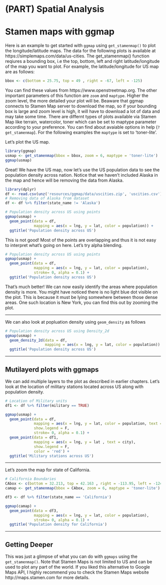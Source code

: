 # (PART) Spatial Analysis {-}

# Stamen maps with ggmap

Here is an example to get started with `ggmap` using `get_stamenmap()` to plot the longitude/latitude maps. The data for the following plots is available at https://simplemaps.com/data/us-cities. The get_stamenmap() function reqiures a bounding box, i.e the top, bottom, left and right latitude/longitude of the map you want to plot. For example, the latitude/longitude for US map are as follows:

```r
bbox <- c(bottom = 25.75, top = 49 , right = -67, left = -125)
```

You can find these values from https://www.openstreetmap.org. The other important parameters of this function are `zoom` and `maptype`. Higher the zoom level, the more detailed your plot will be. Beaware that ggmap connects to Stamen Map server to download the map, so if your bounding box is large and zoom level is high, it will have to download a lot of data and may take some time. There are differnt types of plots available via Stamen Map like terrain, watercolor, toner which can be set to maptype parameter according to your preference. You can find about avaiable options in help (`?get_stamenmap`). For the following examples the `maptype` is set to ‘toner-lite’.

Let’s plot the US map.

```r
library(ggmap)
usmap <- get_stamenmap(bbox = bbox, zoom = 6, maptype = 'toner-lite') 
ggmap(usmap)
```

Great! We have the US map, now let’s use the US population data to see the population density across nation. Notice that we haven’t included Alaska in the map and hence will be removing the data from Alaska.

```r
library(dplyr)
df <- read.csv(unz('resources/ggmap/data/uscities.zip', 'uscities.csv'))
# Removing data of Alaska from dataset
df <- df %>% filter(state_name != 'Alaska')
```

```r
# Population density across US using points
ggmap(usmap) + 
  geom_point(data = df, 
             mapping = aes(x = lng, y = lat, color = population)) +
  ggtitle('Population density across US')
```

This is not good! Most of the points are overlapping and thus it is not easy to interpret what’s going on here. Let’s try alpha blending.

```r
# Population density across US using points
ggmap(usmap) + 
  geom_point(data = df, 
             mapping = aes(x = lng, y = lat, color = population),
             stroke= 0, alpha = 0.1) +
  ggtitle('Population density across US')
```

That’s much better! We can now easily identify the areas where population density is more. You might have noticed there is no light blue dot visible on the plot. This is because it must be lying somewhere between those dense areas. One such location is New York, you can find this out by zooming the plot.

***

We can also look at popluation density using `geom_density` as follows

```r
# Population density across US using Density_2d
ggmap(usmap) + 
  geom_density_2d(data = df, 
                  mapping = aes(x = lng, y = lat, color = population)) +
  ggtitle('Population density across US')
```

***

## Mutilayerd plots with ggmaps

We can add multiple layers to the plot as described in earlier chapters. Let’s look at the location of military stations located across US along with population density.

```r
# Location of Military units 
df1 <- df %>% filter(military == TRUE) 

ggmap(usmap) + 
  geom_point(data = df, 
             mapping = aes(x = lng, y = lat, color = population, text = city),
             show.legend = F,
             stroke= 0, alpha = 0.1) +
  geom_point(data = df1, 
             mapping = aes(x = lng, y = lat , text = city), 
             show.legend = F,
             color = 'red') + 
  ggtitle('Military stations across US')
```

***

Let’s zoom the map for state of California.

```r
# California Boundaries
CAbox <- c(bottom = 32.213, top = 42.163 , right = -113.95, left = -124.585)
camap <- get_stamenmap(bbox = CAbox, zoom = 6, maptype = 'toner-lite')

df3 <- df %>% filter(state_name == 'California')

ggmap(camap) + 
  geom_point(data = df3, 
             mapping = aes(x = lng, y = lat, color = population),
             stroke= 0, alpha = 0.1) + 
  ggtitle('Population density for California')
```

***

## Getting Deeper

This was just a glimpse of what you can do with `ggmaps` using the `get_stamenmap()`. Note that Stamen Maps is not limited to US and can be used to plot any part of the world. If you liked this alternative to Google Maps API, I highly recommend you to check the Stamen Maps website http://maps.stamen.com for more details.
